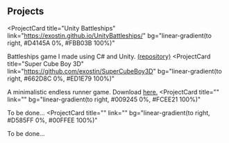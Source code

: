 ## Projects

<ProjectCard
  title="Unity Battleships"
  link="https://exostin.github.io/UnityBattleships/"
  bg="linear-gradient(to right, #D4145A 0%, #FBB03B 100%)"
>
  Battleships game I made using C# and Unity. <a href="https://github.com/exostin/UnityBattleships">(repository)</a>
</ProjectCard>
<ProjectCard
  title="Super Cube Boy 3D"
  link="https://github.com/exostin/SuperCubeBoy3D"
  bg="linear-gradient(to right, #662D8C 0%, #ED1E79 100%)"
>
  A minimalistic endless runner game. Download <a href="https://github.com/exostin/SuperCubeBoy3D/releases">here.</a>
</ProjectCard>
<ProjectCard
  title=""
  link=""
  bg="linear-gradient(to right, #009245 0%, #FCEE21 100%)"
>
  To be done...
</ProjectCard>
<ProjectCard
  title=""
  link=""
  bg="linear-gradient(to right, #D585FF 0%, #00FFEE 100%)"
>
  To be done...
</ProjectCard>
